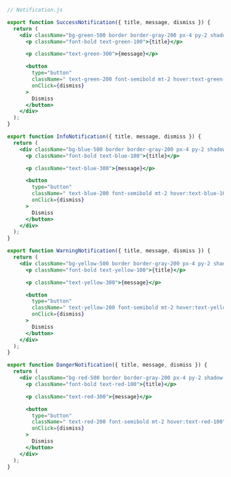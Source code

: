 ```jsx
// Notification.js

export function SuccessNotification({ title, message, dismiss }) {
  return (
    <div className="bg-green-500 border border-gray-200 px-4 py-2 shadow-lg rounded">
      <p className="font-bold text-green-100">{title}</p>

      <p className="text-green-300">{message}</p>

      <button
        type="button"
        className=" text-green-200 font-semibold mt-2 hover:text-green-100"
        onClick={dismiss}
      >
        Dismiss
      </button>
    </div>
  );
}

export function InfoNotification({ title, message, dismiss }) {
  return (
    <div className="bg-blue-500 border border-gray-200 px-4 py-2 shadow-lg rounded">
      <p className="font-bold text-blue-100">{title}</p>

      <p className="text-blue-300">{message}</p>

      <button
        type="button"
        className=" text-blue-200 font-semibold mt-2 hover:text-blue-100"
        onClick={dismiss}
      >
        Dismiss
      </button>
    </div>
  );
}

export function WarningNotification({ title, message, dismiss }) {
  return (
    <div className="bg-yellow-500 border border-gray-200 px-4 py-2 shadow-lg rounded">
      <p className="font-bold text-yellow-100">{title}</p>

      <p className="text-yellow-300">{message}</p>

      <button
        type="button"
        className=" text-yellow-200 font-semibold mt-2 hover:text-yellow-100"
        onClick={dismiss}
      >
        Dismiss
      </button>
    </div>
  );
}

export function DangerNotification({ title, message, dismiss }) {
  return (
    <div className="bg-red-500 border border-gray-200 px-4 py-2 shadow-lg rounded">
      <p className="font-bold text-red-100">{title}</p>

      <p className="text-red-300">{message}</p>

      <button
        type="button"
        className=" text-red-200 font-semibold mt-2 hover:text-red-100"
        onClick={dismiss}
      >
        Dismiss
      </button>
    </div>
  );
}
```
